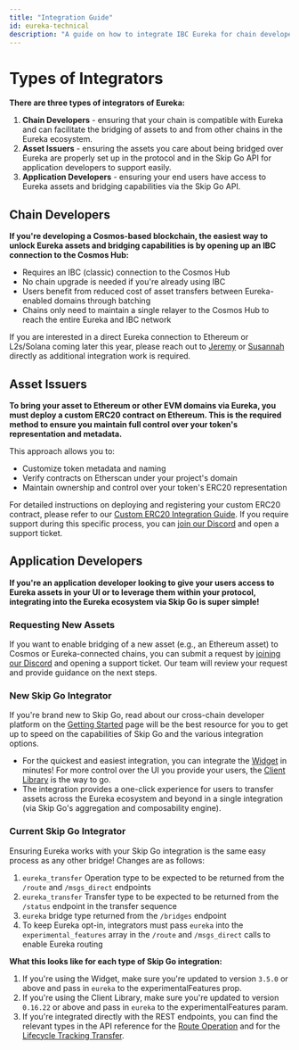 ```yaml
---
title: "Integration Guide"
id: eureka-technical
description: "A guide on how to integrate IBC Eureka for chain developers, asset issuers, and application developers"
---
```


# Types of Integrators

**There are three types of integrators of Eureka:**

1. **Chain Developers** - ensuring that your chain is compatible with Eureka and can facilitate the bridging of assets to and from other chains in the Eureka ecosystem.
2. **Asset Issuers** - ensuring the assets you care about being bridged over Eureka are properly set up in the protocol and in the Skip Go API for application developers to support easily.
3. **Application Developers** - ensuring your end users have access to Eureka assets and bridging capabilities via the Skip Go API.

## Chain Developers

**If you're developing a Cosmos-based blockchain, the easiest way to unlock Eureka assets and bridging capabilities is by opening up an IBC connection to the Cosmos Hub:**

- Requires an IBC (classic) connection to the Cosmos Hub
- No chain upgrade is needed if you're already using IBC
- Users benefit from reduced cost of asset transfers between Eureka-enabled domains through batching
- Chains only need to maintain a single relayer to the Cosmos Hub to reach the entire Eureka and IBC network

If you are interested in a direct Eureka connection to Ethereum or L2s/Solana coming later this year, please reach out to [Jeremy](https://t.me/NotJeremyLiu) or [Susannah](https://t.me/bigsuse) directly as additional integration work is required.

## Asset Issuers

**To bring your asset to Ethereum or other EVM domains via Eureka, you must deploy a custom ERC20 contract on Ethereum. This is the required method to ensure you maintain full control over your token's representation and metadata.**

This approach allows you to:
- Customize token metadata and naming
- Verify contracts on Etherscan under your project's domain
- Maintain ownership and control over your token's ERC20 representation

For detailed instructions on deploying and registering your custom ERC20 contract, please refer to our [Custom ERC20 Integration Guide](/eureka/custom-erc20-integration). If you require support during this specific process, you can [join our Discord](https://skip.build/discord) and open a support ticket.

## Application Developers

**If you're an application developer looking to give your users access to Eureka assets in your UI or to leverage them within your protocol, integrating into the Eureka ecosystem via Skip Go is super simple!**

### Requesting New Assets

If you want to enable bridging of a new asset (e.g., an Ethereum asset) to Cosmos or Eureka-connected chains, you can submit a request by [joining our Discord](https://skip.build/discord) and opening a support ticket. Our team will review your request and provide guidance on the next steps.

### New Skip Go Integrator

If you're brand new to Skip Go, read about our cross-chain developer platform on the [Getting Started](/general/getting-started) page will be the best resource for you to get up to speed on the capabilities of Skip Go and the various integration options.

- For the quickest and easiest integration, you can integrate the [Widget](/widget/getting-started) in minutes! For more control over the UI you provide your users, the [Client Library](/client/getting-started) is the way to go.
- The integration provides a one-click experience for users to transfer assets across the Eureka ecosystem and beyond in a single integration (via Skip Go's aggregation and composability engine).

### Current Skip Go Integrator

Ensuring Eureka works with your Skip Go integration is the same easy process as any other bridge! Changes are as follows:
1. `eureka_transfer` Operation type to be expected to be returned from the `/route` and `/msgs_direct` endpoints
2. `eureka_transfer` Transfer type to be expected to be returned from the `/status` endpoint in the transfer sequence
3. `eureka` bridge type returned from the `/bridges` endpoint
4. To keep Eureka opt-in, integrators must pass `eureka` into the `experimental_features` array in the `/route` and `/msgs_direct` calls to enable Eureka routing

**What this looks like for each type of Skip Go integration:**
1. If you're using the Widget, make sure you're updated to version `3.5.0` or above and pass in `eureka` to the experimentalFeatures prop.
2. If you're using the Client Library, make sure you're updated to version `0.16.22` or above and pass in `eureka` to the experimentalFeatures param.
3. If you're integrated directly with the REST endpoints, you can find the relevant types in the API reference for the [Route Operation](/api-reference/prod/fungible/post-v2fungibleroute#response-operations) and for the [Lifecycle Tracking Transfer](/api-reference/prod/transaction/get-v2txstatus#response-transfers).
